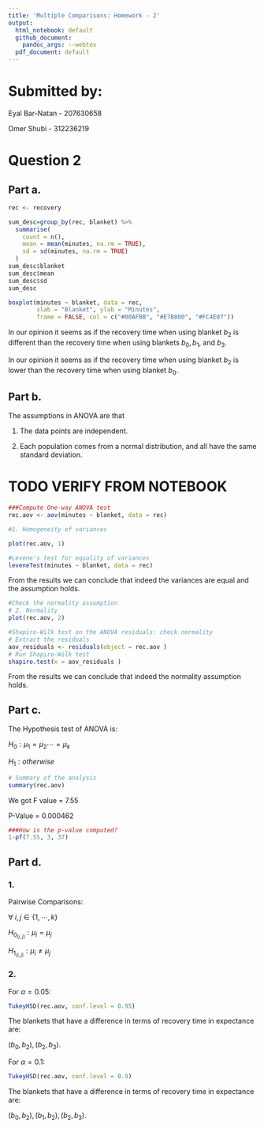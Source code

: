 ```yaml
---
title: 'Multiple Comparisons: Homework - 2'
output:
  html_notebook: default
  github_document: 
    pandoc_args: --webtex
  pdf_document: default
---
```



Submitted by: 
=============

Eyal Bar-Natan - 207630658

Omer Shubi - 312236219




# Question 2

## Part a.
```r
rec <- recovery

sum_desc=group_by(rec, blanket) %>%
  summarise(
    count = n(),
    mean = mean(minutes, na.rm = TRUE),
    sd = sd(minutes, na.rm = TRUE)
  )
sum_desc$blanket
sum_desc$mean
sum_desc$sd
sum_desc
```

```r
boxplot(minutes ~ blanket, data = rec,
        xlab = "Blanket", ylab = "Minutes",
        frame = FALSE, col = c("#00AFBB", "#E7B800", "#FC4E07"))
```
 
In our opinion it seems as if the recovery time when using blanket $b_2$ is different than the recovery time when using blankets $b_0, b_1$, and $b_3$.

In our opinion it seems as if the recovery time when using blanket $b_2$ is lower than the recovery time when using blanket $b_0$.

## Part b.

The assumptions in ANOVA are that

1. The data points are independent. 

2. Each population comes from a normal distribution, and all have the same standard deviation.

# TODO VERIFY FROM NOTEBOOK



```r

###Compute One-way ANOVA test
rec.aov <- aov(minutes ~ blanket, data = rec)
```
```r
#1. Homogeneity of variances

plot(rec.aov, 1)

```
```r
#Levene's test for equality of variances
leveneTest(minutes ~ blanket, data = rec)

```


From the results we can conclude that indeed the variances are equal and the assumption holds.

```r
#Check the normality assumption
# 2. Normality
plot(rec.aov, 2)
```
```r
#Shapiro-Wilk test on the ANOVA residuals: check normality
# Extract the residuals
aov_residuals <- residuals(object = rec.aov )
# Run Shapiro-Wilk test
shapiro.test(x = aov_residuals )
```
From the results we can conclude that indeed the normality assumption holds.



## Part c.

The Hypothesis test of ANOVA is:

$H_0 : \mu_1 = \mu_2 \cdots = \mu_k$

$H_1 : otherwise$


```r

# Summary of the analysis
summary(rec.aov)
```

We got F value = 7.55

P-Value = 0.000462


```r
###How is the p-value computed?
1-pf(7.55, 3, 37)
```

## Part d.

### 1.

Pairwise Comparisons:

$\forall \ i,j \in \{1,\cdots,k\}$

$H_{0_{(i,j)}}:\mu_i = \mu_j$

$H_{1_{(i,j)}}:\mu_i \ne \mu_j$

### 2.

For $\alpha = 0.05$:
```r
TukeyHSD(rec.aov, conf.level = 0.95)
```

The blankets that have a difference in terms of recovery time in expectance are:

$(b_0, b_2), (b_2, b_3)$.


For $\alpha = 0.1$:

```r
TukeyHSD(rec.aov, conf.level = 0.9)
```

The blankets that have a difference in terms of recovery time in expectance are:

$(b_0, b_2), (b_1, b_2), (b_2, b_3)$.